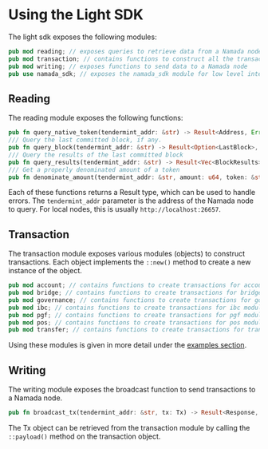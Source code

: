 
# Using the Light SDK

The light sdk exposes the following modules:

```rust 
pub mod reading; // exposes queries to retrieve data from a Namada node
pub mod transaction; // contains functions to construct all the transactions currently supported by the protocol
pub mod writing; // exposes functions to send data to a Namada node
pub use namada_sdk; // exposes the namada_sdk module for low level interactions with the Namada node
```

## Reading

The reading module exposes the following functions:

```rust
pub fn query_native_token(tendermint_addr: &str) -> Result<Address, Error>{...}
/// Query the last committed block, if any.
pub fn query_block(tendermint_addr: &str) -> Result<Option<LastBlock>, Error>{...}
/// Query the results of the last committed block
pub fn query_results(tendermint_addr: &str) -> Result<Vec<BlockResults>, Error> {...}
/// Get a properly denominated amount of a token
pub fn denominate_amount(tendermint_addr: &str, amount: u64, token: &str) -> Result<DenominatedAmount, Error> {...}
```
Each of these functions returns a Result type, which can be used to handle errors.
The `tendermint_addr` parameter is the address of the Namada node to query. For local nodes, this is usually `http://localhost:26657`.

## Transaction
The transaction module exposes various modules (objects) to construct transactions. Each object implements the `::new()` method to create a new instance of the object.

```rust
pub mod account; // contains functions to create transactions for account module
pub mod bridge; // contains functions to create transactions for bridge module
pub mod governance; // contains functions to create transactions for governance module
pub mod ibc; // contains functions to create transactions for ibc module
pub mod pgf; // contains functions to create transactions for pgf module
pub mod pos; // contains functions to create transactions for pos module
pub mod transfer; // contains functions to create transactions for transfer module
```

Using these modules is given in more detail under the [examples section](./examples.mdx).

## Writing

The writing module exposes the broadcast function to send transactions to a Namada node.

```rust
pub fn broadcast_tx(tendermint_addr: &str, tx: Tx) -> Result<Response, Error> {...}
```
The Tx object can be retrieved from the transaction module by calling the `::payload()` method on the transaction object.



